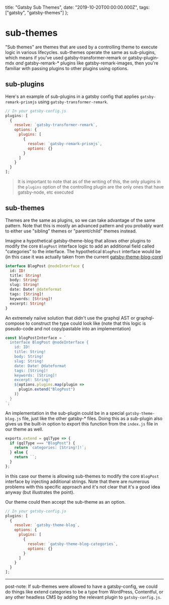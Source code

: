   title: "Gatsby Sub Themes",
  date: "2019-10-20T00:00:00.000Z",
  tags: ["gatsby", "gatsby-themes"]
};

# sub-themes

"Sub themes" are themes that are used by a controlling theme
to execute logic in various lifecycles. sub-themes operate
the same as sub-plugins, which means if you've used
gatsby-transformer-remark or gatsby-plugin-mdx _and_
gatsby-remark-\* plugins like gatsby-remark-images, then
you're familiar with passing plugins to other plugins using
options.

## sub-plugins

Here's an example of sub-plugins in a gatsby config that
applies `gatsby-remark-prismjs` using
`gatsby-transformer-remark`.

```js title=gatsby-config.js
// In your gatsby-config.js
plugins: [
  {
    resolve: `gatsby-transformer-remark`,
    options: {
      plugins: [
        {
          resolve: `gatsby-remark-prismjs`,
          options: {}
        }
      ]
    }
  }
];
```

> It is important to note that as of the writing of this,
> the only plugins in the `plugins` option of the
> controlling plugin are the only ones that have
> gatsby-node, etc executed

## sub-themes

Themes are the same as plugins, so we can take advantage of
the same pattern. Note that this is mostly an advanced
pattern and you probably want to either use "sibling" themes
or "parent/child" themes instead.

Imagine a hypothetical gatsby-theme-blog that allows other
plugins to modify the core `BlogPost` interface logic to add
an additional field called "categories" to the interface.
The hypothetical `BlogPost` interface would be (in this case
it was actually taken from the current
[gatsby-theme-blog-core](https://github.com/gatsbyjs/gatsby/blob/3d2f82d6909c5ed9621f232b9746cc0196d36193/packages/gatsby-theme-blog-core/gatsby-node.js#L48-L58))

```graphql title=gatsby-node.js
interface BlogPost @nodeInterface {
  id: ID!
  title: String!
  body: String!
  slug: String!
  date: Date! @dateformat
  tags: [String]!
  keywords: [String]!
  excerpt: String!
}
```

An extremely naiive solution that didn't use the graphql AST
or graphql-compose to construct the type could look like
(note that this logic is pseudo-code and not copy/pastable
into an implementation)

```js
const blogPostInterface = `
  interface BlogPost @nodeInterface {
    id: ID!
    title: String!
    body: String!
    slug: String!
    date: Date! @dateformat
    tags: [String]!
    keywords: [String]!
    excerpt: String!
    ${options.plugins.map(plugin =>
      plugin.extend("BlogPost")
    )}
  }
`;
```

An implementation in the sub-plugin could be in a special
`gatsby-theme-blog.js` file, just like the other gatsby-\*
files. Doing this as a sub-plugin also gives us the built-in
option to export this function from the `index.js` file in
our theme as well.

```js
exports.extend = gqlType => {
  if (gqlType === "BlogPost") {
    return `categories: [String!]!`;
  } else {
    return ``;
  }
};
```

in this case our theme is allowing sub-themes to modify the
core `BlogPost` interface by injecting additional strings.
Note that there are numerous problems with this specific
approach and it's not clear that it's a good idea anyway
(but illustrates the point).

Our theme could then accept the sub-theme as an option.

```js {6-11} title=gatsby-config.js
// In your gatsby-config.js
plugins: [
  {
    resolve: `gatsby-theme-blog`,
    options: {
      plugins: [
        {
          resolve: `gatsby-theme-blog-categories`,
          options: {}
        }
      ]
    }
  }
];
```

---

post-note: If sub-themes were allowed to have a
gatsby-config, we could do things like extend categories to
be a type from WordPress, Contentful, or any other headless
CMS by adding the relevant plugin to `gatsby-config.js`.
